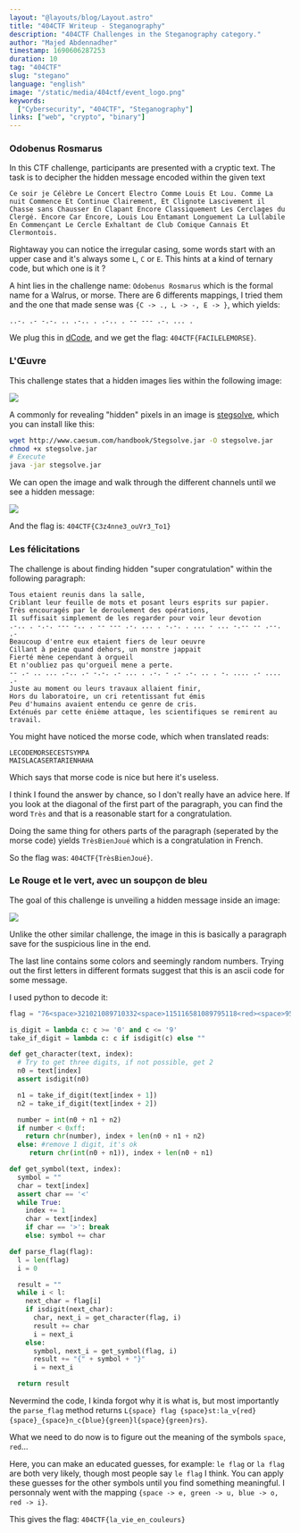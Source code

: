 ```yaml
---
layout: "@layouts/blog/Layout.astro"
title: "404CTF Writeup - Steganography"
description: "404CTF Challenges in the Steganography category."
author: "Majed Abdennadher"
timestamp: 1690606287253
duration: 10
tag: "404CTF"
slug: "stegano"
language: "english"
image: "/static/media/404ctf/event_logo.png"
keywords:
  ["Cybersecurity", "404CTF", "Steganography"]
links: ["web", "crypto", "binary"]
---
```


### Odobenus Rosmarus

In this CTF challenge, participants are presented with a cryptic text.
The task is to decipher the hidden message encoded within the given text

```
Ce soir je Célèbre Le Concert Electro Comme Louis Et Lou. Comme La nuit Commence Et Continue Clairement, Et Clignote Lascivement il Chasse sans Chausser En Clapant Encore Classiquement Les Cerclages du Clergé. Encore Car Encore, Louis Lou Entamant Longuement La Lullabile En Commençant Le Cercle Exhaltant de Club Comique Cannais Et Clermontois.
```

Rightaway you can notice the irregular casing, some words start with an upper case and it's always some `L`, `C` or `E`. This hints at a kind of ternary code, but which one is it ?

A hint lies in the challenge name: `Odobenus Rosmarus` which is the formal name for a Walrus, or morse.
There are 6 differents mappings, I tried them and the one that made sense was `{C -> ., L -> -, E -> }`, which yields:

```
..-. .- -.-. .. .-.. . .-.. . -- --- .-. ... .
```

We plug this in [dCode](https://www.dcode.fr/code-morse), and we get the flag: `404CTF{FACILELEMORSE}`.

### L'Œuvre

This challenge states that a hidden images lies within the following image:

![](/static/media/404ctf/loeuvre-1.png)

A commonly for revealing "hidden" pixels in an image is [stegsolve](https://wiki.bi0s.in/steganography/stegsolve/), which you can install like this:

```bash
wget http://www.caesum.com/handbook/Stegsolve.jar -O stegsolve.jar
chmod +x stegsolve.jar
# Execute
java -jar stegsolve.jar
```

We can open the image and walk through the different channels until we see a hidden message:

![](/static/media/404ctf/loeuvre-2.png)

And the flag is: `404CTF{C3z4nne3_ouVr3_To1}`

### Les félicitations

The challenge is about finding hidden "super congratulation" within the following paragraph:

```
Tous etaient reunis dans la salle,
Criblant leur feuille de mots et posant leurs esprits sur papier.
Très encouragés par le deroulement des opérations,
Il suffisait simplement de les regarder pour voir leur devotion
.-.. . -.-. --- -.. . -- --- .-. ... . -.-. . ... - ... -.-- -- .--. .-
Beaucoup d'entre eux etaient fiers de leur oeuvre
Cillant à peine quand dehors, un monstre jappait
Fierté mène cependant à orgueil
Et n'oubliez pas qu'orgueil mene a perte. 
-- .- .. ... .-.. .- -.-. .- ... . .-. - .- .-. .. . -. .... .- .... .-
Juste au moment ou leurs travaux allaient finir,
Hors du laboratoire, un cri retentissant fut émis
Peu d'humains avaient entendu ce genre de cris.
Exténués par cette énième attaque, les scientifiques se remirent au travail. 
```

You might have noticed the morse code, which when translated reads:

```
LECODEMORSECESTSYMPA
MAISLACASERTARIENHAHA
```

Which says that morse code is nice but here it's useless.

I think I found the answer by chance, so I don't really have an advice here.
If you look at the diagonal of the first part of the paragraph, you can find the word `Très` and that is a reasonable start for a congratulation.

Doing the same thing for others parts of the paragraph (seperated by the morse code) yields `TrèsBienJoué` which is a congratulation in French.

So the flag was: `404CTF{TrèsBienJoué}`.

### Le Rouge et le vert, avec un soupçon de bleu

The goal of this challenge is unveiling a hidden message inside an image:

![](/static/media/404ctf/rouge-vert-blue-1.png)

Unlike the other similar challenge, the image in this is basically a paragraph save for the suspicious line in the end.

The last line contains some colors and seemingly random numbers. Trying out the first letters in different formats suggest that this is an ascii code for some message.

I used python to decode it:

```python
flag = "76<space>321021089710332<space>115116581089795118<red><space>95<space>1109599<blue><green>108<space><green>114115125"

is_digit = lambda c: c >= '0' and c <= '9'
take_if_digit = lambda c: c if isdigit(c) else ""

def get_character(text, index):
  # Try to get three digits, if not possible, get 2
  n0 = text[index]
  assert isdigit(n0)

  n1 = take_if_digit(text[index + 1])
  n2 = take_if_digit(text[index + 2])

  number = int(n0 + n1 + n2)
  if number < 0xff:
    return chr(number), index + len(n0 + n1 + n2)
  else: #remove 1 digit, it's ok
     return chr(int(n0 + n1)), index + len(n0 + n1)

def get_symbol(text, index):
  symbol = ""
  char = text[index]
  assert char == '<'
  while True:
    index += 1
    char = text[index]
    if char == '>': break
    else: symbol += char

def parse_flag(flag):
  l = len(flag)
  i = 0

  result = ""
  while i < l:
    next_char = flag[i]
    if isdigit(next_char):
      char, next_i = get_character(flag, i)
      result += char
      i = next_i
    else:
      symbol, next_i = get_symbol(flag, i)
      result += "{" + symbol + "}"
      i = next_i

  return result
```

Nevermind the code, I kinda forgot why it is what is, but most importantly the `parse_flag` method returns `L{space} flag {space}st:la_v{red}{space}_{space}n_c{blue}{green}l{space}{green}rs}`.

What we need to do now is to figure out the meaning of the symbols `space`, `red`...

Here, you can make an educated guesses, for example: `le flag` or `la flag` are both very likely, though most people say `le flag` I think.
You can apply these guesses for the other symbols until you find something meaningful. I personnaly went with the mapping `{space -> e, green -> u, blue -> o, red -> i}`.

This gives the flag: `404CTF{la_vie_en_couleurs}`

